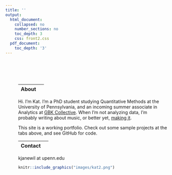 ```yaml
---
title: ''
output:
  html_document:
    collapsed: no
    number_sections: no
    toc_depth: 3
    css: front2.css
  pdf_document:
    toc_depth: '3'
---
```



<div class="row" style="padding-top: 60px;">
<div class="row" style="padding-left: 40px;">

<div class="row">
<div class="col-sm-4">

|About|  |
|:--------|-------:|


Hi. I'm Kat. I'm a PhD student studying Quantitative Methods at the University of Pennsylvania, and an incoming summer associate in Analytics at <a href = "https://www.gbkcollective.com/team" target = "_blank"> GBK Collective</a>. When I'm not analyzing data, I'm probably writing about music, or better yet, <a href = "https://www.youtube.com/watch?v=8ptHIdVHFNs" target = "_blank"> making it</a>.

This site is a working portfolio. Check out some sample projects at the tabs above, and see GitHub for code.


|Contact |  |
|:--------|-------:|

kjanewil at upenn.edu



  <a href="https://github.com/katjanewilson" target = "_blank"><i class="fa fa-github"    aria-hidden="true"></i> </a> <a href="https://www.linkedin.com/in/kat-wilson-920256139/" target = "_blank"><i class="fa fa-linkedin" aria-hidden="true"></i></a> <a href="https://towardsdatascience.com/@katjanewilson/" target = "_blank"><i class="fa fa-medium" aria-hidden="true"></i></a>
  

  
  
</section>

```r
knitr::include_graphics("images/kat2.png")
```
</a>



